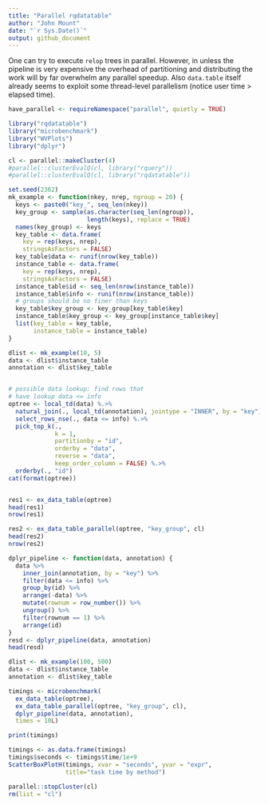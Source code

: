 ```yaml
---
title: "Parallel rqdatatable"
author: "John Mount"
date: "`r Sys.Date()`"
output: github_document
---
```


One can try to execute `relop` trees in parallel. However, in unless the pipeline is very expensive
the overhead of partitioning and distributing the work will by far overwhelm any parallel speedup.
Also `data.table` itself already seems to exploit some thread-level parallelism (notice user time > elapsed time).

```r
have_parallel <- requireNamespace("parallel", quietly = TRUE)
```

```r
library("rqdatatable")
library("microbenchmark")
library("WVPlots")
library("dplyr")

cl <- parallel::makeCluster(4)
#parallel::clusterEvalQ(cl, library("rquery"))
#parallel::clusterEvalQ(cl, library("rqdatatable"))

set.seed(2362)
mk_example <- function(nkey, nrep, ngroup = 20) {
  keys <- paste0("key_", seq_len(nkey))
  key_group <- sample(as.character(seq_len(ngroup)), 
                      length(keys), replace = TRUE)
  names(key_group) <- keys
  key_table <- data.frame(
    key = rep(keys, nrep),
    stringsAsFactors = FALSE)
  key_table$data <- runif(nrow(key_table))
  instance_table <- data.frame(
    key = rep(keys, nrep),
    stringsAsFactors = FALSE)
  instance_table$id <- seq_len(nrow(instance_table))
  instance_table$info <- runif(nrow(instance_table))
  # groups should be no finer than keys
  key_table$key_group <- key_group[key_table$key]
  instance_table$key_group <- key_group[instance_table$key]
  list(key_table = key_table,
       instance_table = instance_table)
}

dlist <- mk_example(10, 5)
data <- dlist$instance_table
annotation <- dlist$key_table


# possible data lookup: find rows that
# have lookup data <= info
optree <- local_td(data) %.>%
  natural_join(., local_td(annotation), jointype = "INNER", by = "key") %.>%
  select_rows_nse(., data <= info) %.>%
  pick_top_k(., 
             k = 1,
             partitionby = "id",
             orderby = "data",
             reverse = "data",
             keep_order_column = FALSE) %.>%
  orderby(., "id")
cat(format(optree))


res1 <- ex_data_table(optree)
head(res1)
nrow(res1)

res2 <- ex_data_table_parallel(optree, "key_group", cl)
head(res2)
nrow(res2)

dplyr_pipeline <- function(data, annotation) {
  data %>%
    inner_join(annotation, by = "key") %>%
    filter(data <= info) %>%
    group_by(id) %>%
    arrange(-data) %>%
    mutate(rownum = row_number()) %>%
    ungroup() %>%
    filter(rownum == 1) %>%
    arrange(id)
}
resd <- dplyr_pipeline(data, annotation)
head(resd)

dlist <- mk_example(100, 500)
data <- dlist$instance_table
annotation <- dlist$key_table

timings <- microbenchmark(
  ex_data_table(optree),
  ex_data_table_parallel(optree, "key_group", cl),
  dplyr_pipeline(data, annotation),
  times = 10L)

print(timings)

timings <- as.data.frame(timings)
timings$seconds <- timings$time/1e+9
ScatterBoxPlotH(timings, xvar = "seconds", yvar = "expr", 
                title="task time by method")

parallel::stopCluster(cl)
rm(list = "cl")
```
